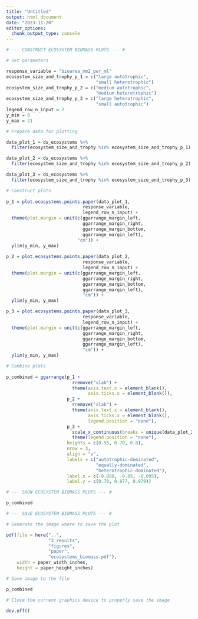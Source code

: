 ```yaml
---
title: "Untitled"
output: html_document
date: "2023-11-20"
editor_options: 
  chunk_output_type: console
---
```


```r

# --- CONSTRUCT ECOSYSTEM BIOMASS PLOTS --- #

# Set parameters

response_variable = "bioarea_mm2_per_ml"
ecosystem_size_and_trophy_p_1 = c("large autotrophic",
                                  "small heterotrophic")
ecosystem_size_and_trophy_p_2 = c("medium autotrophic",
                                  "medium heterotrophic")
ecosystem_size_and_trophy_p_3 = c("large heterotrophic",
                                  "small autotrophic")
legend_row_n_input = 2
y_min = 0
y_max = 21

# Prepare data for plotting

data_plot_1 = ds_ecosystems %>%
  filter(ecosystem_size_and_trophy %in% ecosystem_size_and_trophy_p_1)

data_plot_2 = ds_ecosystems %>%
  filter(ecosystem_size_and_trophy %in% ecosystem_size_and_trophy_p_2)

data_plot_3 = ds_ecosystems %>%
  filter(ecosystem_size_and_trophy %in% ecosystem_size_and_trophy_p_3)

# Construct plots
    
p_1 = plot.ecosystems.points.paper(data_plot_1,
                             response_variable,
                             legend_row_n_input) +
  theme(plot.margin = unit(c(ggarrange_margin_left,
                             ggarrange_margin_right,
                             ggarrange_margin_bottom,
                             ggarrange_margin_left),
                           "cm")) +
  ylim(y_min, y_max)
  
p_2 = plot.ecosystems.points.paper(data_plot_2,
                             response_variable,
                             legend_row_n_input) +
  theme(plot.margin = unit(c(ggarrange_margin_left,
                             ggarrange_margin_right,
                             ggarrange_margin_bottom,
                             ggarrange_margin_left),
                             "cm")) + 
  ylim(y_min, y_max)

p_3 = plot.ecosystems.points.paper(data_plot_3,
                             response_variable,
                             legend_row_n_input) +
  theme(plot.margin = unit(c(ggarrange_margin_left,
                             ggarrange_margin_right,
                             ggarrange_margin_bottom,
                             ggarrange_margin_left),
                             "cm")) + 
  ylim(y_min, y_max)

# Combine plots
  
p_combined = ggarrange(p_1 +
                         rremove("xlab") +
                         theme(axis.text.x = element_blank(),
                               axis.ticks.x = element_blank()),
                       p_2 +
                         rremove("xlab") +
                         theme(axis.text.x = element_blank(),
                               axis.ticks.x = element_blank(),
                               legend.position = "none"),
                       p_3 +
                         scale_x_continuous(breaks = unique(data_plot_2$day)) +
                         theme(legend.position = "none"),
                       heights = c(0.95, 0.70, 0.8),
                       nrow = 3,
                       align = "v",
                       labels = c("autotrophic-dominated", 
                                  "equally-dominated", 
                                  "heterotrophic-dominated"),
                       label.x = c(-0.080, -0.05, -0.095),
                       label.y = c(0.70, 0.977, 0.979))
```

```r

# --- SHOW ECOSYSTEM BIOMASS PLOTS --- #

p_combined
```

```r

# --- SAVE ECOSYSTEM BIOMASS PLOTS --- #

# Generate the image where to save the plot

pdf(file = here("..",
                "3_results", 
                "figures", 
                "paper", 
                "ecosystems_biomass.pdf"),
    width = paper_width_inches,
    height = paper_height_inches)

# Save image to the file

p_combined

# Close the current graphics device to properly save the image

dev.off()
```